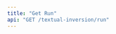 ```yaml
---
title: "Get Run"
api: "GET /textual-inversion/run"
---
```


<ParamField header="Authorization" type="string" required hidden />
<ParamField header="x-api-key" type="string" required hidden />

### Description
A run is an instance of a textual inversion image generation.
Returns the run data and generated images for the run.

### Query Parameters

<ParamField query="run-id" type="string" required>
  The id of the run
</ParamField>

<RequestExample>
```bash cURL
curl -X 'GET' \
  'https://api.mirageml.com/textual-inversion/run?run-id=<RUN-ID>' \
  -H 'accept: application/json' \
  -H 'Authorization: <AUTHORIZATION>' \
  -H 'x-api-key: <API_KEY>'
```
</RequestExample>

<ResponseExample>
```json
{
    "id": "15993396-1860-455a-84af-09795b0d3d1e",
    "width": "512",
    "height": "512",
    "prompt": "photos of a <bridges>",
    "status": "succeeded",
    "__typename": "textual_inversion_runs",
    "created_at": "2022-09-08T05:41:40.876152+00:00",
    "num_images": "9",
    "project_id": "d9da9e45-ebe7-4d01-9f95-17e74a13b020",
    "guidance_scale": 7.5,
    "prompt_strength": 0.8,
    "num_inference_steps": "50",
    "output_images": [
        "https://mirage-platform-user-data.s3.us-east-1.amazonaws.com/ca3ca3b8-9146-48e3-9106-1d8e42f8f5b5/textual_inversion/projects/d9da9e45-ebe7-4d01-9f95-17e74a13b020/runs/15993396-1860-455a-84af-09795b0d3d1e/output/0.png?X-Amz-Algorithm=AWS4-HMAC-SHA256&X-Amz-Content-Sha256=UNSIGNED-PAYLOAD&X-Amz-Credential=AKIA4WDJHC7YNXRCDFPR%2F20221017%2Fus-east-1%2Fs3%2Faws4_request&X-Amz-Date=20221017T184017Z&X-Amz-Expires=3600&X-Amz-Signature=968839dfe84928a75a862df65714b1141f4bf1f145434782538ae45c5cd8609a&X-Amz-SignedHeaders=host&x-id=GetObject",
        "https://mirage-platform-user-data.s3.us-east-1.amazonaws.com/ca3ca3b8-9146-48e3-9106-1d8e42f8f5b5/textual_inversion/projects/d9da9e45-ebe7-4d01-9f95-17e74a13b020/runs/15993396-1860-455a-84af-09795b0d3d1e/output/1.png?X-Amz-Algorithm=AWS4-HMAC-SHA256&X-Amz-Content-Sha256=UNSIGNED-PAYLOAD&X-Amz-Credential=AKIA4WDJHC7YNXRCDFPR%2F20221017%2Fus-east-1%2Fs3%2Faws4_request&X-Amz-Date=20221017T184017Z&X-Amz-Expires=3600&X-Amz-Signature=839479738cdc05a202676c987e03e239a0ae2c9df3f604e21ead04e31794dc2a&X-Amz-SignedHeaders=host&x-id=GetObject",
        "https://mirage-platform-user-data.s3.us-east-1.amazonaws.com/ca3ca3b8-9146-48e3-9106-1d8e42f8f5b5/textual_inversion/projects/d9da9e45-ebe7-4d01-9f95-17e74a13b020/runs/15993396-1860-455a-84af-09795b0d3d1e/output/2.png?X-Amz-Algorithm=AWS4-HMAC-SHA256&X-Amz-Content-Sha256=UNSIGNED-PAYLOAD&X-Amz-Credential=AKIA4WDJHC7YNXRCDFPR%2F20221017%2Fus-east-1%2Fs3%2Faws4_request&X-Amz-Date=20221017T184017Z&X-Amz-Expires=3600&X-Amz-Signature=da3422550bc531deb5b0ad2f0b5e3687c10c4fac63ab5c377a81ed13c44714ea&X-Amz-SignedHeaders=host&x-id=GetObject",
        "https://mirage-platform-user-data.s3.us-east-1.amazonaws.com/ca3ca3b8-9146-48e3-9106-1d8e42f8f5b5/textual_inversion/projects/d9da9e45-ebe7-4d01-9f95-17e74a13b020/runs/15993396-1860-455a-84af-09795b0d3d1e/output/3.png?X-Amz-Algorithm=AWS4-HMAC-SHA256&X-Amz-Content-Sha256=UNSIGNED-PAYLOAD&X-Amz-Credential=AKIA4WDJHC7YNXRCDFPR%2F20221017%2Fus-east-1%2Fs3%2Faws4_request&X-Amz-Date=20221017T184017Z&X-Amz-Expires=3600&X-Amz-Signature=1f746ec6f2bb7b5f059b5b06246e515fc6e59d79d055d9a30f15b34e42a03b13&X-Amz-SignedHeaders=host&x-id=GetObject",
        "https://mirage-platform-user-data.s3.us-east-1.amazonaws.com/ca3ca3b8-9146-48e3-9106-1d8e42f8f5b5/textual_inversion/projects/d9da9e45-ebe7-4d01-9f95-17e74a13b020/runs/15993396-1860-455a-84af-09795b0d3d1e/output/4.png?X-Amz-Algorithm=AWS4-HMAC-SHA256&X-Amz-Content-Sha256=UNSIGNED-PAYLOAD&X-Amz-Credential=AKIA4WDJHC7YNXRCDFPR%2F20221017%2Fus-east-1%2Fs3%2Faws4_request&X-Amz-Date=20221017T184017Z&X-Amz-Expires=3600&X-Amz-Signature=24a98c4c1c0e9f2d151ad8f8317d66144adc18dd60c217342cb9105b800d1ea8&X-Amz-SignedHeaders=host&x-id=GetObject",
        "https://mirage-platform-user-data.s3.us-east-1.amazonaws.com/ca3ca3b8-9146-48e3-9106-1d8e42f8f5b5/textual_inversion/projects/d9da9e45-ebe7-4d01-9f95-17e74a13b020/runs/15993396-1860-455a-84af-09795b0d3d1e/output/5.png?X-Amz-Algorithm=AWS4-HMAC-SHA256&X-Amz-Content-Sha256=UNSIGNED-PAYLOAD&X-Amz-Credential=AKIA4WDJHC7YNXRCDFPR%2F20221017%2Fus-east-1%2Fs3%2Faws4_request&X-Amz-Date=20221017T184017Z&X-Amz-Expires=3600&X-Amz-Signature=427a357c72994e62506f33ad34926fecbdec60d8a3db46c832d93d6418f77d47&X-Amz-SignedHeaders=host&x-id=GetObject",
        "https://mirage-platform-user-data.s3.us-east-1.amazonaws.com/ca3ca3b8-9146-48e3-9106-1d8e42f8f5b5/textual_inversion/projects/d9da9e45-ebe7-4d01-9f95-17e74a13b020/runs/15993396-1860-455a-84af-09795b0d3d1e/output/6.png?X-Amz-Algorithm=AWS4-HMAC-SHA256&X-Amz-Content-Sha256=UNSIGNED-PAYLOAD&X-Amz-Credential=AKIA4WDJHC7YNXRCDFPR%2F20221017%2Fus-east-1%2Fs3%2Faws4_request&X-Amz-Date=20221017T184017Z&X-Amz-Expires=3600&X-Amz-Signature=4cab0933687ab09b24e5c51f88922bc8c3ce804ad2257973f5f40bcec88e85a3&X-Amz-SignedHeaders=host&x-id=GetObject",
        "https://mirage-platform-user-data.s3.us-east-1.amazonaws.com/ca3ca3b8-9146-48e3-9106-1d8e42f8f5b5/textual_inversion/projects/d9da9e45-ebe7-4d01-9f95-17e74a13b020/runs/15993396-1860-455a-84af-09795b0d3d1e/output/7.png?X-Amz-Algorithm=AWS4-HMAC-SHA256&X-Amz-Content-Sha256=UNSIGNED-PAYLOAD&X-Amz-Credential=AKIA4WDJHC7YNXRCDFPR%2F20221017%2Fus-east-1%2Fs3%2Faws4_request&X-Amz-Date=20221017T184017Z&X-Amz-Expires=3600&X-Amz-Signature=7c49ef2d317013ca331bfed14d426313be479589d0fe6e1f5cad16f44884799e&X-Amz-SignedHeaders=host&x-id=GetObject",
        "https://mirage-platform-user-data.s3.us-east-1.amazonaws.com/ca3ca3b8-9146-48e3-9106-1d8e42f8f5b5/textual_inversion/projects/d9da9e45-ebe7-4d01-9f95-17e74a13b020/runs/15993396-1860-455a-84af-09795b0d3d1e/output/8.png?X-Amz-Algorithm=AWS4-HMAC-SHA256&X-Amz-Content-Sha256=UNSIGNED-PAYLOAD&X-Amz-Credential=AKIA4WDJHC7YNXRCDFPR%2F20221017%2Fus-east-1%2Fs3%2Faws4_request&X-Amz-Date=20221017T184017Z&X-Amz-Expires=3600&X-Amz-Signature=8ebae9eeb02d53b6765d244a0cdc15d1dad681310445665f535fd3a8952d7d07&X-Amz-SignedHeaders=host&x-id=GetObject",
        "https://mirage-platform-user-data.s3.us-east-1.amazonaws.com/ca3ca3b8-9146-48e3-9106-1d8e42f8f5b5/textual_inversion/projects/d9da9e45-ebe7-4d01-9f95-17e74a13b020/runs/15993396-1860-455a-84af-09795b0d3d1e/output/9.png?X-Amz-Algorithm=AWS4-HMAC-SHA256&X-Amz-Content-Sha256=UNSIGNED-PAYLOAD&X-Amz-Credential=AKIA4WDJHC7YNXRCDFPR%2F20221017%2Fus-east-1%2Fs3%2Faws4_request&X-Amz-Date=20221017T184017Z&X-Amz-Expires=3600&X-Amz-Signature=a7e1e3ba6f2c640b68a5d63a2be45bb037a431d2af6472ddf90a89ba64338e53&X-Amz-SignedHeaders=host&x-id=GetObject"
    ]
}
```
</ResponseExample>
